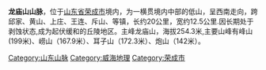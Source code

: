 '''龙庙山山脉'''，位于[[山东省|山东省]][[荣成市|荣成市]]境内，为一横贯境内中部的低山，呈西南走向，跨邱家、黄山、上庄、王连、斥山、等镇，长约20公里，宽约12.5公里.因长期处于剥蚀状态,成为起伏缓和的丘陵地区。主峰龙庙山，海拔254.3米,主要山峰有峰山(199米)、崂山（167.9米）、耳子山（172.3米）、炮山（142米）。

{{PRChina-geo-stub}}
[[Category:山东山脉|Category:山东山脉]]
[[Category:威海地理|Category:威海地理]]
[[Category:荣成市|Category:荣成市]]